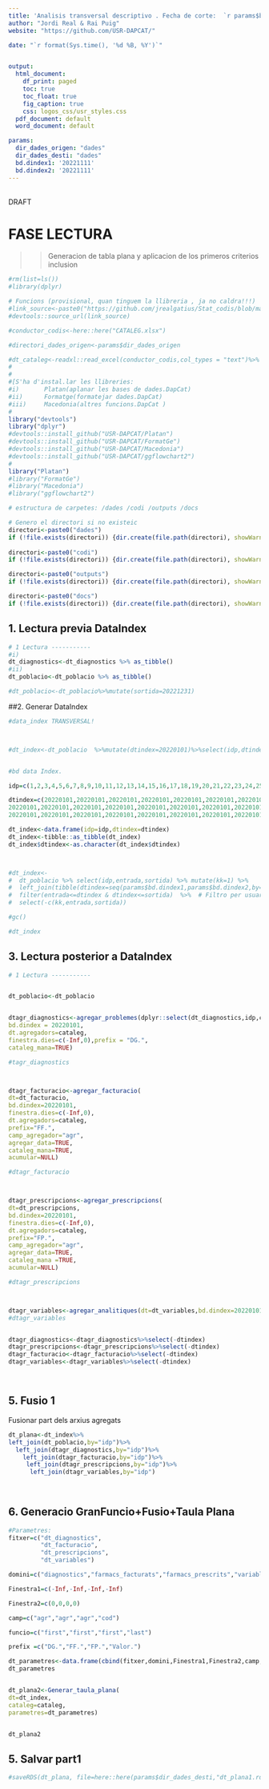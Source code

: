 ```yaml
---
title: 'Analisis transversal descriptivo . Fecha de corte:  `r params$bd.dindex1`'
author: "Jordi Real & Rai Puig"
website: "https://github.com/USR-DAPCAT/"

date: "`r format(Sys.time(), '%d %B, %Y')`"


output:
  html_document:
    df_print: paged
    toc: true
    toc_float: true
    fig_caption: true
    css: logos_css/usr_styles.css
  pdf_document: default
  word_document: default

params:
  dir_dades_origen: "dades" 
  dir_dades_desti: "dades" 
  bd.dindex1: '20221111'
  bd.dindex2: '20221111'
---
```



&nbsp;
<script>
   $(document).ready(function() {
     $head = $('#header');
     $head.prepend('<img src=\"https://www.idiapjgol.org/images/logo.png\" style=\"float: right ;width: 130px;\"/>')
     $head.prepend('<img src=\"https://avatars2.githubusercontent.com/u/57066591?s=200&v=4\" style=\"margin-left:25% ;width: 80px;\"/>')
     $head.prepend('<img src=\"logoDAP_Cat.png\" style=\"float: left:1;width: 185px;\"/>')
   });
</script>



<div class="watermark">DRAFT</div>




# FASE LECTURA

>> Generacion de tabla plana y aplicacion de los primeros criterios inclusion 

```r
#rm(list=ls())
#library(dplyr)

# Funcions (provisional, quan tinguem la llibreria , ja no caldra!!!) 
#link_source<-paste0("https://github.com/jrealgatius/Stat_codis/blob/master/funcions_propies.R","?raw=T")
#devtools::source_url(link_source)

#conductor_codis<-here::here("CATALEG.xlsx")

#directori_dades_origen<-params$dir_dades_origen

#dt_cataleg<-readxl::read_excel(conductor_codis,col_types = "text")%>% select(cod,domini,agr,agr_Farmac,DM2)
#
#
#[S'ha d'instal.lar les llibreries:
#i)       Platan(aplanar les bases de dades.DapCat)
#ii)      Formatge(formatejar dades.DapCat)
#iii)     Macedonia(altres funcions.DapCat )
#
library("devtools")
library("dplyr")
#devtools::install_github("USR-DAPCAT/Platan")
#devtools::install_github("USR-DAPCAT/FormatGe")
#devtools::install_github("USR-DAPCAT/Macedonia")
#devtools::install_github("USR-DAPCAT/ggflowchart2")
#
library("Platan")
#library("FormatGe")
#library("Macedonia")
#library("ggflowchart2")
```

```r

# estructura de carpetes: /dades /codi /outputs /docs

# Genero el directori si no existeic
directori<-paste0("dades")
if (!file.exists(directori)) {dir.create(file.path(directori), showWarnings = FALSE)}
  
directori<-paste0("codi")
if (!file.exists(directori)) {dir.create(file.path(directori), showWarnings = FALSE)}

directori<-paste0("outputs")
if (!file.exists(directori)) {dir.create(file.path(directori), showWarnings = FALSE)}

directori<-paste0("docs")
if (!file.exists(directori)) {dir.create(file.path(directori), showWarnings = FALSE)}


```
## 1. Lectura previa DataIndex 
```r

# 1 Lectura -----------
#i)
dt_diagnostics<-dt_diagnostics %>% as_tibble()
#ii)
dt_poblacio<-dt_poblacio %>% as_tibble()

#dt_poblacio<-dt_poblacio%>%mutate(sortida=20221231)

```
##2. Generar DataIndex
```r

#data_index TRANSVERSAL!



#dt_index<-dt_poblacio  %>%mutate(dtindex=20220101)%>%select(idp,dtindex)


#bd data Index.

idp=c(1,2,3,4,5,6,7,8,9,10,11,12,13,14,15,16,17,18,19,20,21,22,23,24,25,26,27,28,29,30)

dtindex=c(20220101,20220101,20220101,20220101,20220101,20220101,20220101,20220101,20220101,20220101,
20220101,20220101,20220101,20220101,20220101,20220101,20220101,20220101,20220101,20220101,
20220101,20220101,20220101,20220101,20220101,20220101,20220101,20220101,20220101,20220101)

dt_index<-data.frame(idp=idp,dtindex=dtindex)
dt_index<-tibble::as_tibble(dt_index)
dt_index$dtindex<-as.character(dt_index$dtindex)



#dt_index<-
#  dt_poblacio %>% select(idp,entrada,sortida) %>% mutate(kk=1) %>%
#  left_join(tibble(dtindex=seq(params$bd.dindex1,params$bd.dindex2,by=10000),kk=1),by="kk") %>%
#  filter(entrada<=dtindex & dtindex<=sortida)  %>%  # Filtro per usuari actiu en data index
#  select(-c(kk,entrada,sortida))

#gc()

#dt_index

```

## 3. Lectura posterior a DataIndex 

```r
# 1 Lectura -----------


dt_poblacio<-dt_poblacio


dtagr_diagnostics<-agregar_problemes(dplyr::select(dt_diagnostics,idp,cod,dat),
bd.dindex = 20220101,
dt.agregadors=cataleg,
finestra.dies=c(-Inf,0),prefix = "DG.",
cataleg_mana=TRUE)

#tagr_diagnostics



dtagr_facturacio<-agregar_facturacio(
dt=dt_facturacio,
bd.dindex=20220101,
finestra.dies=c(-Inf,0),
dt.agregadors=cataleg,
prefix="FF.",
camp_agregador="agr",
agregar_data=TRUE,
cataleg_mana=TRUE,
acumular=NULL)

#dtagr_facturacio



dtagr_prescripcions<-agregar_prescripcions(
dt=dt_prescripcions,
bd.dindex=20220101,
finestra.dies=c(-Inf,0),
dt.agregadors=cataleg,
prefix="FP.",
camp_agregador="agr",
agregar_data=TRUE,
cataleg_mana =TRUE,
acumular=NULL)

#dtagr_prescripcions



dtagr_variables<-agregar_analitiques(dt=dt_variables,bd.dindex=20220101,finestra.dies = c(-Inf,0))
#dtagr_variables


dtagr_diagnostics<-dtagr_diagnostics%>%select(-dtindex)
dtagr_prescripcions<-dtagr_prescripcions%>%select(-dtindex)
dtagr_facturacio<-dtagr_facturacio%>%select(-dtindex)
dtagr_variables<-dtagr_variables%>%select(-dtindex)




```


## 5. Fusio 1

Fusionar part dels arxius agregats 
 
```r


dt_plana<-dt_index%>%
left_join(dt_poblacio,by="idp")%>%
  left_join(dtagr_diagnostics,by="idp")%>%
    left_join(dtagr_facturacio,by="idp")%>%
     left_join(dtagr_prescripcions,by="idp")%>%
      left_join(dtagr_variables,by="idp")
       
  


```
## 6. Generacio GranFuncio+Fusio+Taula Plana
```r





#Parametres:
fitxer=c("dt_diagnostics",
         "dt_facturacio",
         "dt_prescripcions",
         "dt_variables")

domini=c("diagnostics","farmacs_facturats","farmacs_prescrits","variables")

Finestra1=c(-Inf,-Inf,-Inf,-Inf)

Finestra2=c(0,0,0,0)

camp=c("agr","agr","agr","cod")

funcio=c("first","first","first","last")

prefix =c("DG.","FF.","FP.","Valor.")

dt_parametres<-data.frame(cbind(fitxer,domini,Finestra1,Finestra2,camp,prefix,funcio))
dt_parametres


dt_plana2<-Generar_taula_plana(
dt=dt_index,
cataleg=cataleg,
parametres=dt_parametres)


dt_plana2


```

## 5. Salvar part1 
```r
#saveRDS(dt_plana, file=here::here(params$dir_dades_desti,"dt_plana1.rds"))

```

